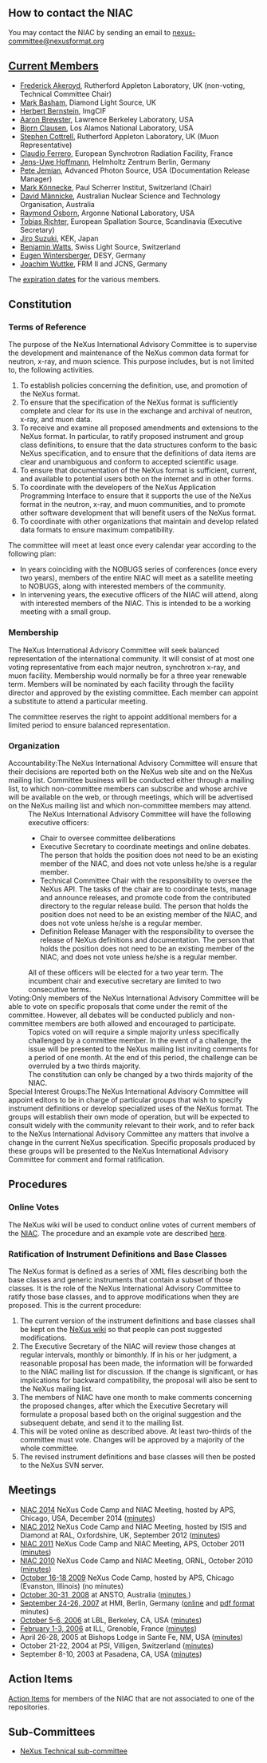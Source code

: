 == How to contact the NIAC ==

You may contact the NIAC by sending an email to [mailto:nexus-committee@nexusformat.org nexus-committee@nexusformat.org]

== [[Membership Dates|Current Members]] ==
*[[User:Freddie Akeroyd|Frederick Akeroyd]], Rutherford Appleton Laboratory, UK (non-voting, Technical Committee Chair)
*[[User:Mark Basham|Mark Basham]], Diamond Light Source, UK
*[[User:Herbert Bernstein|Herbert Bernstein]], ImgCIF
*[[User:Aaron Brewster|Aaron Brewster]], Lawrence Berkeley Laboratory, USA
*[[User:Bjorn Clausen|Bjorn Clausen]], Los Alamos National Laboratory, USA
*[[User:Steve Cottrell|Stephen Cottrell]], Rutherford Appleton Laboratory, UK (Muon Representative)
*[[User:Claudio Ferrero|Claudio Ferrero]], European Synchrotron Radiation Facility, France
*[[User:Jens-Uwe Hoffmann|Jens-Uwe Hoffmann]], Helmholtz Zentrum Berlin, Germany
*[[User:Pete Jemian|Pete Jemian]], Advanced Photon Source, USA (Documentation Release Manager)
*[[User:Mark Koennecke|Mark Könnecke]], Paul Scherrer Institut, Switzerland (Chair)
*[[User:David Männicke|David Männicke]], Australian Nuclear Science and Technology Organisation, Australia
*[[User:Ray Osborn|Raymond Osborn]], Argonne National Laboratory, USA
*[[User:Tobias Richter|Tobias Richter]], European Spallation Source, Scandinavia (Executive Secretary)
*[[User:Jiro Suzuki|Jiro Suzuki]], KEK, Japan
*[http://www.psi.ch/lsc/benjamin-watts Benjamin Watts], Swiss Light Source, Switzerland
*[[User:Eugenwintersberger|Eugen Wintersberger]], DESY, Germany
*[[User:Joachim Wuttke|Joachim Wuttke]], FRM II and JCNS, Germany

The [[Membership Dates|expiration dates]] for the various members.

== Constitution ==
=== Terms of Reference ===
The purpose of the NeXus International Advisory Committee is to supervise the development and maintenance of the NeXus common data format for neutron, x-ray, and muon science. This purpose includes, but is not limited to, the following activities.
#To establish policies concerning the definition, use, and promotion of the NeXus format.
#To ensure that the specification of the NeXus format is sufficiently complete and clear for its use in the exchange and archival of neutron, x-ray, and muon data.
#To receive and examine all proposed amendments and extensions to the NeXus format. In particular, to ratify proposed instrument and group class definitions, to ensure that the data structures conform to the basic NeXus specification, and to ensure that the definitions of data items are clear and unambiguous and conform to accepted scientific usage.
#To ensure that documentation of the NeXus format is sufficient, current, and available to potential users both on the internet and in other forms.
#To coordinate with the developers of the NeXus Application Programming Interface to ensure that it supports the use of the NeXus format in the neutron, x-ray, and muon communities, and to promote other software development that will benefit users of the NeXus format.
#To coordinate with other organizations that maintain and develop related data formats to ensure maximum compatibility.

The committee will meet at least once every calendar year according to the following plan:
* In years coinciding with the NOBUGS series of conferences (once every two years), members of the entire NIAC will meet as a satellite meeting to NOBUGS, along with interested members of the community.
* In intervening years, the executive officers of the NIAC will attend, along with interested members of the NIAC.  This is intended to be a working meeting with a small group.

=== Membership ===
The NeXus International Advisory Committee will seek balanced representation of the international community. It will consist of at most one voting representative from each major neutron, synchrotron x-ray, and muon facility.
Membership would normally be for a three year renewable term. Members will be nominated by each facility through the facility director and approved by the existing committee. Each member can appoint a substitute to attend a particular meeting.

The committee reserves the right to appoint additional members for a limited period to ensure balanced representation.

=== Organization ===
;Accountability:The NeXus International Advisory Committee will ensure that their decisions are reported both on the NeXus web site and on the NeXus mailing list. Committee business will be conducted either through a mailing list, to which non-committee members can subscribe and whose archive will be available on the web, or through meetings, which will be advertised on the NeXus mailing list and which non-committee members may attend.
:The NeXus International Advisory Committee will have the following executive officers:
:* Chair to oversee committee deliberations
:* Executive Secretary to coordinate meetings and online debates. The person that holds the position does not need to be an existing member of the NIAC, and does not vote unless he/she is a regular member.
:* Technical Committee Chair with the responsibility to oversee the NeXus API. The tasks of the chair are to coordinate tests, manage and announce releases, and promote code from the contributed directory to the regular release build.  The person that holds the position does not need to be an existing member of the NIAC, and does not vote unless he/she is a regular member.
:* Definition Release Manager with the responsibility to oversee the release of NeXus definitions and documentation.  The person that holds the position does not need to be an existing member of the NIAC, and does not vote unless he/she is a regular member.
:All of these officers will be elected for a two year term. The incumbent chair and executive secretary are limited to two consecutive terms.
;Voting:Only members of the NeXus International Advisory Committee will be able to vote on specific proposals that come under the remit of the committee. However, all debates will be conducted publicly and non-committee members are both allowed and encouraged to participate.
:Topics voted on will require a simple majority unless specifically challenged by a committee member. In the event of a challenge, the issue will be presented to the NeXus mailing list inviting comments for a period of one month. At the end of this period, the challenge can be overruled by a two thirds majority.
:The constitution can only be changed by a two thirds majority of the NIAC.
;Special Interest Groups:The NeXus International Advisory Committee will appoint editors to be in charge of particular groups that wish to specify instrument definitions or develop specialized uses of the NeXus format. The groups will establish their own mode of operation, but will be expected to consult widely with the community relevant to their work, and to refer back to the NeXus International Advisory Committee any matters that involve a change in the current NeXus specification. Specific proposals produced by these groups will be presented to the NeXus International Advisory Committee for comment and formal ratification.

== Procedures ==
===Online Votes===
The NeXus wiki will be used to conduct online votes of current members of the [[NIAC]].  The procedure and an example vote are described [[Voting|here]].
=== Ratification of Instrument Definitions and Base Classes ===
The NeXus format is defined as a series of XML files describing both the base classes and generic instruments that contain a subset of those classes. It is the role of the NeXus International Advisory Committee to ratify those base classes, and to approve modifications when they are proposed. This is the current procedure:
#The current version of the instrument definitions and base classes shall be kept on the [[Main_Page|NeXus wiki]] so that people can post suggested modifications.
#The Executive Secretary of the NIAC will review those changes at regular intervals, monthly or bimonthly. If in his or her judgment, a reasonable proposal has been made, the information will be forwarded to the NIAC mailing list for discussion. If the change is significant, or has implications for backward compatibility, the proposal will also be sent to the NeXus mailing list.
#The members of NIAC have one month to make comments concerning the proposed changes, after which the Executive Secretary will formulate a proposal based both on the original suggestion and the subsequent debate, and send it to the mailing list.
#This will be voted online as described above. At least two-thirds of the committee must vote. Changes will be approved by a majority of the whole committee.
#The revised instrument definitions and base classes will then be posted to the NeXus SVN server.

== Meetings ==
* [[NIAC2014|NIAC 2014]] NeXus Code Camp and NIAC Meeting, hosted by APS, Chicago, USA, December 2014 ([[NIAC2014_Meeting#Minutes|minutes]])
* [[NIAC2012|NIAC 2012]] NeXus Code Camp and NIAC Meeting, hosted by ISIS and Diamond at RAL, Oxfordshire, UK, September 2012 ([[NIAC2012#Meeting Minutes|minutes]])
* [[NIAC2011_CodeCamp|NIAC 2011]] NeXus Code Camp and NIAC Meeting, APS, October 2011 ([[NIAC2011_CodeCamp#Final Report|minutes]])
* [[NIAC2010|NIAC 2010]] NeXus Code Camp and NIAC Meeting, ORNL, October 2010 ([[Media:Minutes_of_NeXus_Committee_2010.pdf|minutes]])
* [[NIAC2009|October 16-18 2009]] NeXus Code Camp, hosted by APS, Chicago (Evanston, Illinois) (no minutes)
* [[NIAC2008|October 30-31, 2008]] at ANSTO, Australia ([[Media:NIAC2008_minutes.pdf|minutes ]])
* [[NIAC2007|September 24-26, 2007]] at HMI, Berlin, Germany ([[NIAC2007 Minutes|online]]  and [[Media:NIAC2007HMI_minutes.pdf|pdf format]] minutes)
* [[NIAC2006LBL|October 5-6, 2006]] at LBL, Berkeley, CA, USA ([[Media:NIAC2006LBL_minutes.pdf|minutes]])
* [[NIAC2006ILL|February 1-3, 2006]] at ILL, Grenoble, France ([[Media:NIAC2006minutes.pdf|minutes]]) 
* April 26-28, 2005 at Bishops Lodge in Sante Fe, NM, USA ([[Media:NIAC2005minutes.pdf|minutes]]) 
* October 21-22, 2004 at PSI, Villigen, Switzerland ([[Media:NeXusMinutes-Oct2004.pdf|minutes]]) 
* September 8-10, 2003 at Pasadena, CA, USA ([[Media:NIAC minute.pdf|minutes]])

== Action Items ==
[[NIACActionItems|Action Items]] for members of the NIAC that are not associated to one of the repositories.

== Sub-Committees ==
* [[Technical_Subcommittee|NeXus Technical sub-committee]]
